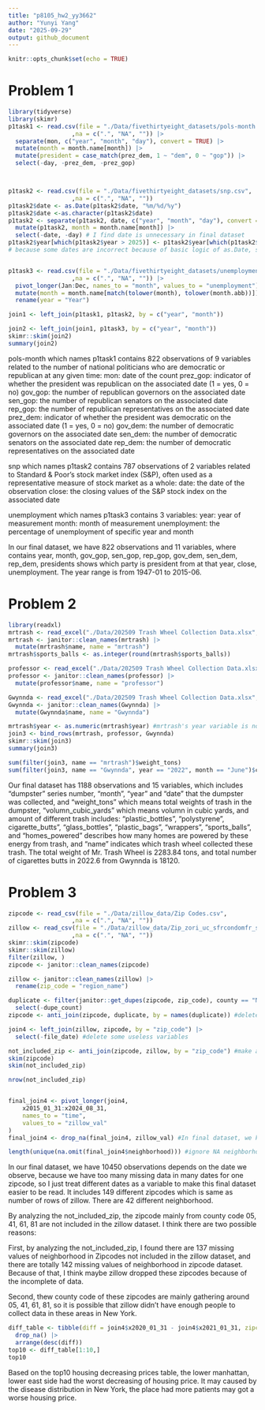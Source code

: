 ```yaml
---
title: "p8105_hw2_yy3662"
author: "Yunyi Yang"
date: "2025-09-29"
output: github_document
---
```


```r
knitr::opts_chunk$set(echo = TRUE)
```

# Problem 1

```r
library(tidyverse)
library(skimr)
p1task1 <- read.csv(file = "./Data/fivethirtyeight_datasets/pols-month.csv",
                  ,na = c(".", "NA", "")) |>
  separate(mon, c("year", "month", "day"), convert = TRUE) |>
  mutate(month = month.name[month]) |>
  mutate(president = case_match(prez_dem, 1 ~ "dem", 0 ~ "gop")) |>
  select(-day, -prez_dem, -prez_gop)



p1task2 <- read.csv(file = "./Data/fivethirtyeight_datasets/snp.csv",
                  ,na = c(".", "NA", ""))
p1task2$date <- as.Date(p1task2$date, "%m/%d/%y")
p1task2$date <-as.character(p1task2$date)
p1task2 <- separate(p1task2, date, c("year", "month", "day"), convert = TRUE) |>
  mutate(p1task2, month = month.name[month]) |>
  select(-date, -day) # I find date is unnecessary in final dataset
p1task2$year[which(p1task2$year > 2025)] <- p1task2$year[which(p1task2$year > 2025)] - 100L
# because some dates are incorrect because of basic logic of as.Date, so we convert some years like 2065 back to 1965.


p1task3 <- read.csv(file = "./Data/fivethirtyeight_datasets/unemployment.csv",
                  ,na = c(".", "NA", "")) |>
  pivot_longer(Jan:Dec, names_to = "month", values_to = "unemployment") |>
  mutate(month = month.name[match(tolower(month), tolower(month.abb))]) |>
  rename(year = "Year")

join1 <- left_join(p1task1, p1task2, by = c("year", "month"))

join2 <- left_join(join1, p1task3, by = c("year", "month"))
skimr::skim(join2)
summary(join2)
```

pols-month which names p1task1 contains 822 observations of 9 variables related to the number of national politicians who are democratic or republican at any given time:
mon: date of the count
prez_gop: indicator of whether the president was republican on the associated date (1 = yes, 0 = no)
gov_gop: the number of republican governors on the associated date
sen_gop: the number of republican senators on the associated date
rep_gop: the number of republican representatives on the associated date
prez_dem: indicator of whether the president was democratic on the associated date (1 = yes, 0 = no)
gov_dem: the number of democratic governors on the associated date
sen_dem: the number of democratic senators on the associated date
rep_dem: the number of democratic representatives on the associated date

snp which names p1task2 contains 787 observations of 2 variables related to Standard & Poor’s stock market index (S&P), often used as a representative measure of stock market as a whole:
date: the date of the observation
close: the closing values of the S&P stock index on the associated date

unemployment which names p1task3 contains 3 variables:
year: year of measurement
month: month of measurement
unemployment: the percentage of unemployment of specific year and month

In our final dataset, we have 822 observations and 11 variables, where contains year, month, gov_gop, sen_gop, rep_gop, gov_dem, sen_dem, rep_dem, presidents shows which party is president from at that year, close, unemployment. The year range is from 1947-01 to 2015-06.

# Problem 2
```r
library(readxl)
mrtrash <- read_excel("./Data/202509 Trash Wheel Collection Data.xlsx", sheet = 1, range = "A2:N709")
mrtrash <- janitor::clean_names(mrtrash) |>
  mutate(mrtrash$name, name = "mrtrash")
mrtrash$sports_balls <- as.integer(round(mrtrash$sports_balls))

professor <- read_excel("./Data/202509 Trash Wheel Collection Data.xlsx", sheet = 2, range = "A2:M134")
professor <- janitor::clean_names(professor) |>
  mutate(professor$name, name = "professor")

Gwynnda <- read_excel("./Data/202509 Trash Wheel Collection Data.xlsx", sheet = 4, range = "A2:L351")
Gwynnda <- janitor::clean_names(Gwynnda) |>
  mutate(Gwynnda$name, name = "Gwynnda")

mrtrash$year <- as.numeric(mrtrash$year) #mrtrash's year variable is not numeric as professor and Gwynnda
join3 <- bind_rows(mrtrash, professor, Gwynnda)
skimr::skim(join3)
summary(join3)

sum(filter(join3, name == "mrtrash")$weight_tons)
sum(filter(join3, name == "Gwynnda", year == "2022", month == "June")$cigarette_butts)
```
Our final dataset has 1188 observations and 15 variables, which includes "dumpster" series number, "month", "year" and "date" that the dumpster was collected, and "weight_tons" which means total weights of trash in the dumpster, "volumn_cubic_yards" which means volumn in cubic yards, and amount of different trash includes: "plastic_bottles", "polystyrene", cigarette_butts", "glass_bottles", "plastic_bags", "wrappers", "sports_balls", and "homes_powered" describes how many homes are powered by these energy from trash, and "name" indicates which trash wheel collected these trash. 
The total weight of Mr. Trash Wheel is 2283.84 tons, and total number of cigarettes butts in 2022.6 from Gwynnda is 18120.

# Problem 3
```r
zipcode <- read_csv(file = "./Data/zillow_data/Zip Codes.csv",
                  ,na = c(".", "NA", ""))
zillow <- read_csv(file = "./Data/zillow_data/Zip_zori_uc_sfrcondomfr_sm_month_NYC.csv",
                  ,na = c(".", "NA", ""))
skimr::skim(zipcode)
skimr::skim(zillow)
filter(zillow, )
zipcode <- janitor::clean_names(zipcode)

zillow <- janitor::clean_names(zillow) |>
  rename(zip_code = "region_name")

duplicate <- filter(janitor::get_dupes(zipcode, zip_code), county == "New York") |>
  select(-dupe_count)
zipcode <- anti_join(zipcode, duplicate, by = names(duplicate)) #delete two duplicated rows which have same zipcode but different county.

join4 <- left_join(zillow, zipcode, by = "zip_code") |>
  select(-file_date) #delete some useless variables

not_included_zip <- anti_join(zipcode, zillow, by = "zip_code") #make a dataframe which includes zipcodes not included in zillow
skim(zipcode)
skim(not_included_zip)

nrow(not_included_zip)


final_join4 <- pivot_longer(join4, 
    x2015_01_31:x2024_08_31,
    names_to = "time",
    values_to = "zillow_val"
)
final_join4 <- drop_na(final_join4, zillow_val) #In final dataset, we keep the NA neighborhood, remove the NA zillow value to remove some useless time point.

length(unique(na.omit(final_join4$neighborhood))) #ignore NA neighborhood when calculate how many different neighborhood
```
In our final dataset, we have 10450 observations depends on the date we observe, because we have too many missing data in many dates for one zipcode, so I just treat different dates as a variable to make this final dataset easier to be read. It includes 149 different zipcodes which is same as number of rows of zillow. There are 42 different neighborhood.

By analyzing the not_included_zip, the zipcode mainly from county code 05, 41, 61, 81 are not included in the zillow dataset. I think there are two possible reasons: 

First, by analyzing the not_included_zip, I found there are 137 missing values of neighborhood in Zipcodes not included in the zillow dataset, and there are totally 142 missing values of neighborhood in zipcode dataset. Because of that, I think maybe zillow dropped these zipcodes because of the incomplete of data.

Second, thew county code of these zipcodes are mainly gathering around 05, 41, 61, 81, so it is possible that zillow didn't have enough people to collect data in these areas in New York.

```r
diff_table <- tibble(diff = join4$x2020_01_31 - join4$x2021_01_31, zipcode = join4$zip_code, county_name = join4$county_name, neighborhood = join4$neighborhood) |>
  drop_na() |>
  arrange(desc(diff))
top10 <- diff_table[1:10,]
top10
```
Based on the top10 housing decreasing prices table, the lower manhattan, lower east side had the worst decreasing of housing price. It may caused by the disease distribution in New York, the place had more patients may got a worse housing price.